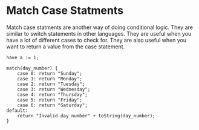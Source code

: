 # Match Case Statments
Match case statments are another way of doing conditional logic. They are similar to switch statements in other languages. They are useful when you have a lot of different cases to check for. They are also useful when you want to return a value from the case statement. 

```zura
have a := 1;

match(day_number) {
    case 0: return "Sunday";
    case 1: return "Monday";
    case 2: return "Tuesday";
    case 3: return "Wednesday";
    case 4: return "Thursday";
    case 5: return "Friday";
    case 6: return "Saturday";
default:
    return "Invalid day number" + toString(day_number);
}
```


